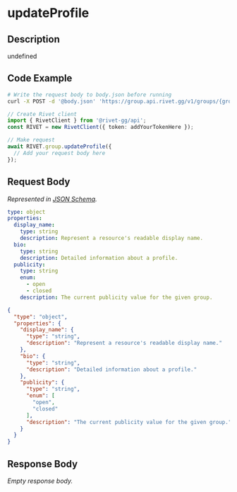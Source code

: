 
# updateProfile

## Description

undefined


## Code Example

<CodeGroup title='Request' tag='POST' label='https://group.api.rivet.gg/v1/groups/{group_id}/profile'>

```bash {{ title: 'cURL' }}
# Write the request body to body.json before running
curl -X POST -d '@body.json' 'https://group.api.rivet.gg/v1/groups/{group_id}/profile'
```

```ts
// Create Rivet client
import { RivetClient } from '@rivet-gg/api';
const RIVET = new RivetClient({ token: addYourTokenHere });

// Make request
await RIVET.group.updateProfile({
  // Add your request body here
});
```

</CodeGroup>


## Request Body

_Represented in [JSON Schema](https://json-schema.org/)._

<CodeGroup title='Request'>

```yaml
type: object
properties:
  display_name:
    type: string
    description: Represent a resource's readable display name.
  bio:
    type: string
    description: Detailed information about a profile.
  publicity:
    type: string
    enum:
      - open
      - closed
    description: The current publicity value for the given group.

```

```json
{
  "type": "object",
  "properties": {
    "display_name": {
      "type": "string",
      "description": "Represent a resource's readable display name."
    },
    "bio": {
      "type": "string",
      "description": "Detailed information about a profile."
    },
    "publicity": {
      "type": "string",
      "enum": [
        "open",
        "closed"
      ],
      "description": "The current publicity value for the given group."
    }
  }
}
```

</CodeGroup>


## Response Body

_Empty response body._
